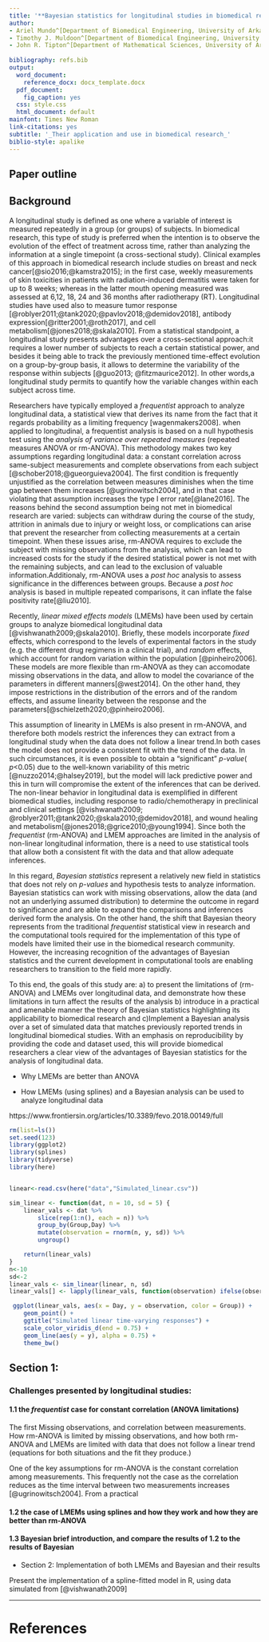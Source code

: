 ```yaml
---
title: '**Bayesian statistics for longitudinal studies in biomedical research**'
author: 
- Ariel Mundo^[Department of Biomedical Engineering, University of Arkansas, Fayetteville]
- Timothy J. Muldoon^[Department of Biomedical Engineering, University of Arkansas, Fayetteville]
- John R. Tipton^[Department of Mathematical Sciences, University of Arkansas, Fayetteville]
  
bibliography: refs.bib
output:
  word_document:
    reference_docx: docx_template.docx
  pdf_document: 
    fig_caption: yes
  css: style.css
  html_document: default
mainfont: Times New Roman
link-citations: yes
subtitle: '_Their application and use in biomedical research_'
biblio-style: apalike
---
```




## Paper outline
<span style="color: red;">\textcolor{red}{The paper Introduction has been updated, proposed sections appear at the end of the document as well as an initial graph.}</span>


## Background

A longitudinal study is defined as one where a variable of interest is measured repeatedly in a group (or groups) of subjects. In biomedical research, this type of study is preferred when the intention is to observe the evolution of the effect of treatment across time, rather than analyzing the information at a single timepoint (a cross-sectional study). Clinical examples of this  approach in biomedical research include studies on breast and neck cancer[@sio2016;@kamstra2015]; in the first case, weekly measurements of skin toxicities in  patients with radiation-induced dermatitis were taken for up to 8 weeks; whereas in the latter mouth opening measured was assessed at 6,12, 18, 24 and 36 months after radiotherapy (RT). Longitudinal studies have used also to measure tumor response [@roblyer2011;@tank2020;@pavlov2018;@demidov2018], antibody expression[@ritter2001;@roth2017], and cell metabolism[@jones2018;@skala2010]. From a statistical standpoint, a longitudinal study presents advantages over a cross-sectional approach:it requires a lower number of subjects to reach a certain statistical power, and besides it being able to track the previously mentioned time-effect evolution on a group-by-group basis, it allows to determine the variability of the response within subjects [@guo2013; @fitzmaurice2012]. In other words,a longitudinal study permits to quantify how the variable changes within each subject across time.

Researchers have typically employed a _frequentist_ approach to analyze longitudinal data, a statistical view that derives its name from the fact that it regards probability as a limiting frequency [wagenmakers2008]. when applied to longitudinal, a frequentist analysis is  based on a null hypothesis test using the _analysis of variance over repeated measures_ (repeated measures ANOVA or rm-ANOVA). This methodology makes two key assumptions regarding longitudinal data: a constant correlation across same-subject measurements and  complete observations from each subject [@schober2018;@gueorguieva2004]. The first condition is frequently unjustified  as  the correlation between measures diminishes when the time gap between them increases [@ugrinowitsch2004], and in that case violating that assumption increases the type I error rate[@lane2016]. The reasons behind the second assumption being not met in biomedical research are varied: subjects can withdraw during the course of the study, attrition in animals due to injury or weight loss, or complications can arise that prevent the researcher from collecting measurements at a certain timepoint. When these issues arise, rm-ANOVA requires to exclude the subject with missing observations from the analysis, which can lead to increased costs for the study if the desired statistical power is not met with the remaining subjects, and can lead to the exclusion of valuable information.Additionaly, rm-ANOVA uses a _post hoc_ analysis to assess significance in the differences between groups. Because a _post hoc_ analysis is based in multiple repeated comparisons, it can inflate the false positivity rate[@liu2010]. 

Recently, _linear mixed effects models_ (LMEMs) have been used by certain groups to analyze biomedical longitudinal data [@vishwanath2009;@skala2010]. Briefly, these models incorporate _fixed_ effects, which correspond to the levels of experimental factors in the study (e.g. the different drug regimens in a clinical trial), and _random_ effects, which account for random variation within the population [@pinheiro2006]. These models are more flexible than rm-ANOVA as they can accomodate missing observations in the data, and  allow to model the covariance of the parameters in different manners[@west2014]. On the other hand, they impose restrictions in the distribution of the errors and of the random effects, and assume linearity between the response and the parameters[@schielzeth2020;@pinheiro2006]. 

This assumption of linearity in LMEMs is also present in rm-ANOVA, and therefore both models restrict the inferences they can extract from a longitudinal study when the data does not follow a linear trend.In both cases the model does not provide a consistent fit with the trend of the data. In such circumstances, it is even possible to obtain a "significant" _p-value_( _p_<0.05) due to the well-known variability of this metric [@nuzzo2014;@halsey2019], but the model will lack predictive power and this in turn will compromise the extent of the inferences that can be derived. The non-linear behavior in longitudinal data is exemplified in different biomedical studies, including response to radio/chemotherapy in preclinical and clinical settings  [@vishwanath2009; @roblyer2011;@tank2020;@skala2010;@demidov2018], and wound healing and metabolism[@jones2018;@grice2010;@young1994].  Since both the _frequentist_ (rm-ANOVA) and LMEM approaches are limited in the analysis of non-linear longitudinal information, there is a need to use statistical tools that allow both a consistent fit with the data and that allow adequate inferences.

In this regard, _Bayesian statistics_ represent a relatively new field in statistics that does not rely on _p-values_ and hypothesis tests to analyze information. Bayesian statistics can work with missing observations, allow the data (and not an underlying assumed distribution) to determine the outcome in regard to significance and are able to expand the comparisons and inferences derived form the analysis. On the other hand, the shift that Bayesian theory represents from the traditional _frequentist_ statistical view in research and the computational tools required for the implementation of this type of models have limited their use in the biomedical research community. However, the increasing recognition of the advantages of Bayesian statistics and the current development in computational tools are enabling researchers to transition to the field more rapidly.

To this end, the goals of this study are: a) to present the limitations of (rm-ANOVA) and LMEMs over longitudinal data, and demonstrate how these limitations in turn affect the results of the analysis b) introduce in a practical and amenable manner the theory of Bayesian statistics highlighting its applicability to biomedical research and c)Implement a Bayesian analysis over a set of simulated data that matches previously reported trends in longitudinal biomedical studies. With an emphasis on reproducibility by providing the code and dataset used, this will provide biomedical researchers a clear view of the advantages of Bayesian statistics for the analysis of longitudinal data.

- Why LMEMs are better than ANOVA

- How LMEMs (using splines) and a Bayesian analysis can be used to analyze longitudinal data


https://www.frontiersin.org/articles/10.3389/fevo.2018.00149/full

```r
rm(list=ls())
set.seed(123)
library(ggplot2)
library(splines)
library(tidyverse)
library(here)


linear<-read.csv(here("data","Simulated_linear.csv"))

sim_linear <- function(dat, n = 10, sd = 5) {
    linear_vals <- dat %>%
        slice(rep(1:n(), each = n)) %>%
        group_by(Group,Day) %>%
        mutate(observation = rnorm(n, y, sd)) %>%
        ungroup()

    return(linear_vals)
}
n<-10
sd<-2
linear_vals <- sim_linear(linear, n, sd)
linear_vals[] <- lapply(linear_vals, function(observation) ifelse(observation<=0, NA, observation)) #taking out values below 0

 ggplot(linear_vals, aes(x = Day, y = observation, color = Group)) +
    geom_point() +
    ggtitle("Simulated linear time-varying responses") +
    scale_color_viridis_d(end = 0.75) +
    geom_line(aes(y = y), alpha = 0.75) +
    theme_bw()

```

## Section 1: 

### Challenges presented by longitudinal studies: 

#### 1.1 the _frequentist_ case for constant correlation (ANOVA limitations)

The first 
Missing observations, and correlation between measurements. How rm-ANOVA is limited by missing observations, and how both rm-ANOVA and LMEMs are limited with data that does not follow a linear trend (equations for both situations and the fit they produce.)

One of the key assumptions for rm-ANOVA is the constant correlation among measurements. This frequently not the case as the correlation reduces as the time interval between two measurements increases [@ugrinowitsch2004]. From a practical  

#### 1.2 the case of LMEMs using splines and how they work and how they are better than rm-ANOVA



#### 1.3 Bayesian brief introduction, and compare the results of 1.2 to the results of Bayesian


* Section 2: Implementation of both LMEMs and Bayesian and their results


Present the implementation of a spline-fitted model in R, using data simulated from [@vishwanath2009]

***



# References
